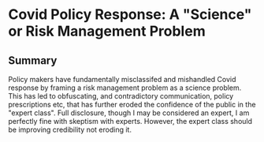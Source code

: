 
# Covid Policy Response: A "Science" or Risk Management Problem

## Summary
  Policy makers have fundamentally misclassifed and mishandled Covid response by framing a risk management problem as a science problem. This has led to obfuscating, and contradictory communication, policy prescriptions etc, that has further eroded the confidence of the public in the "expert class". Full disclosure, though I may be considered an expert, I am perfectly fine with skeptism with experts. However, the expert class should be improving credibility not eroding it. 